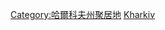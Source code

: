 {{Commonscat|Cities in Kharkiv Oblast}}

[[Category:哈爾科夫州聚居地|Category:哈爾科夫州聚居地]]
[[Category:烏克蘭各州城市|Kharkiv]]